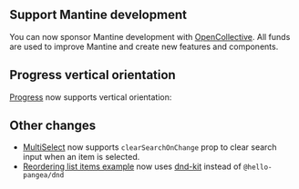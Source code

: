 

## Support Mantine development

You can now sponsor Mantine development with [OpenCollective](https://opencollective.com/mantinedev).
All funds are used to improve Mantine and create new features and components.

<SponsorButton />

## Progress vertical orientation

[Progress](/core/progress) now supports vertical orientation:

<Demo data={ProgressDemos.vertical} />

## Other changes

- [MultiSelect](/core/multi-select) now supports `clearSearchOnChange` prop to clear search input when an item is selected.
- [Reordering list items example](/form/recipes/#list-items-reordering) now uses [dnd-kit](https://dndkit.com/) instead of `@hello-pangea/dnd`
